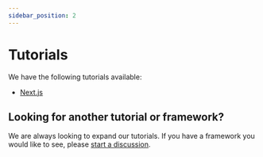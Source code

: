 ```yaml
---
sidebar_position: 2
---
```


# Tutorials

We have the following tutorials available:

- [Next.js](/docs/tutorials/nextjs)

## Looking for another tutorial or framework?

We are always looking to expand our tutorials. If you have a framework you would like to see, please [start a discussion](https://github.com/scaffoldly/scaffoldly/discussions).
